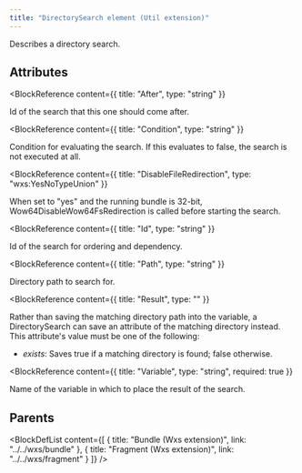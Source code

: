 ```yaml
---
title: "DirectorySearch element (Util extension)"
---
```



Describes a directory search.


## Attributes

<BlockWrapper>

  <BlockReference
    content={{
      title: "After",
      type: "string"
    }}
  >
  Id of the search that this one should come after.
  </BlockReference>

  <BlockReference
    content={{
      title: "Condition",
      type: "string"
    }}
  >
  Condition for evaluating the search. If this evaluates to false, the search is not executed at all.
  </BlockReference>

  <BlockReference
    content={{
      title: "DisableFileRedirection",
      type: "wxs:YesNoTypeUnion"
    }}
  >
  When set to "yes" and the running bundle is 32-bit, Wow64DisableWow64FsRedirection is called before starting the search.
  </BlockReference>

  <BlockReference
    content={{
      title: "Id",
      type: "string"
    }}
  >
  Id of the search for ordering and dependency.
  </BlockReference>

  <BlockReference
    content={{
      title: "Path",
      type: "string"
    }}
  >
  Directory path to search for.
  </BlockReference>

  <BlockReference
    content={{
      title: "Result",
      type: ""
    }}
  >
  Rather than saving the matching directory path into the variable, a DirectorySearch can save an
   attribute of the matching directory instead. This attribute's value must be one of the following:
  - *exists*: Saves true if a matching directory is found; false otherwise.
  </BlockReference>

  <BlockReference
    content={{
      title: "Variable",
      type: "string",
      required: true
    }}
  >
  Name of the variable in which to place the result of the search.
  </BlockReference>

</BlockWrapper>


## Parents

<BlockDefList content={[
    {
      title: "Bundle (Wxs extension)",
      link: "../../wxs/bundle"
    },
    {
      title: "Fragment (Wxs extension)",
      link: "../../wxs/fragment"
    }
  ]}
/>